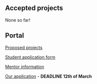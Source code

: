== Accepted projects ==

None so far!

== Portal ==

[[Summer_of_Code_2010/Proposed_projects|Proposed projects]]

[[Summer_of_Code_2010/Student_Application|Student application form]]

[[Summer_of_Code_2010/Mentors|Mentor information]]

[[Summer_of_Code_2010/Mentor_Application|Our application]] - '''DEADLINE 12th of March'''